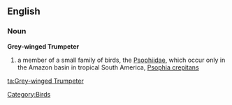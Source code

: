 ==English==
{{wikipedia}}
===Noun===
'''Grey-winged Trumpeter'''
# a member of a small family of birds, the [[Psophiidae]], which occur only in the Amazon basin in tropical South America, [[Psophia crepitans]]
[[Category:Birds]]

[[ta:Grey-winged Trumpeter]]